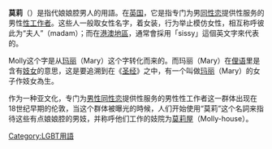 {{Unreferenced|time=2010-05-26}}
'''莫莉'''（{{lang-en|Molly}}）是指代娘娘腔男人的用語。在[[英国|英国]]，它是指专门为男[[同性恋|同性恋]]提供性服务的男性[[性工作者|性工作者]]。这些人一般取女性名字，着女装，行为举止模仿女性，相互称呼彼此为“夫人”（madam）；而在[[港澳地區|港澳地區]]，通常會採用「sissy」這個英文字來代表的。

Molly这个字是从[[玛丽|玛丽]]（Mary）这个字转化而来的。而玛丽（Mary）在[[俚语|俚语]]里是含有[[妓女|妓女]]的意思，这是要追溯到在《[[圣经|圣经]]》之中，有一个叫做[[玛丽|玛丽]]（Mary）的女子作妓女為生。

作为一种亚文化，专门为[[男性同性恋|男性同性恋]]提供性服务的男性性工作者这一群体出现在18世纪早期的伦敦，当这个群体被曝光的時候，人们开始使用“莫莉”这个名詞来指待这些有点娘娘腔的男妓，并称呼他们工作的妓院为[[莫莉屋|莫莉屋]]（Molly-house）。

{{DEFAULTSORT:Molly}}
{{LGBT-stub}}
[[Category:LGBT用語|Category:LGBT用語]]